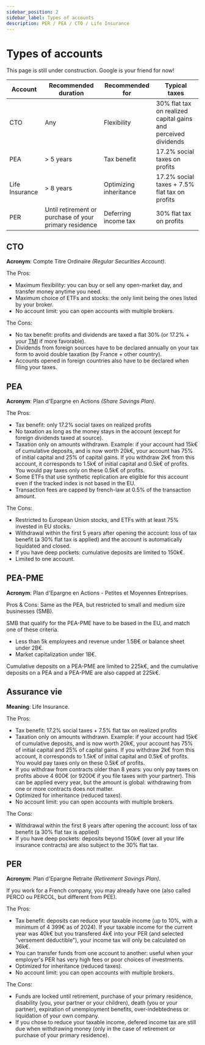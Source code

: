 ```yaml
---
sidebar_position: 2
sidebar_label: Types of accounts
description: PER / PEA / CTO / Life Insurance
---
```



# Types of accounts

This page is still under construction. Google is your friend for now!

| Account        	| Recommended duration                                   	| Recommended for        	| Typical taxes                                                  	|
|----------------	|--------------------------------------------------------	|------------------------	|----------------------------------------------------------------	|
| CTO            	| Any                                                    	| Flexibility            	| 30% flat tax on realized capital gains and perceived dividends 	|
| PEA            	| > 5 years                                              	| Tax benefit            	| 17.2% social taxes on profits                                  	|
| Life Insurance 	| > 8 years                                              	| Optimizing inheritance 	| 17.2% social taxes + 7.5% flat tax on profits                  	|
| PER            	| Until retirement or purchase of your primary residence 	| Deferring income tax   	| 30% flat tax on profits                                        	|


## CTO
**Acronym**: Compte Titre Ordinaire *(Regular Securities Account)*.

The Pros:
- Maximum flexibility: you can buy or sell any open-market day, and transfer money anytime you need.
- Maximum choice of ETFs and stocks: the only limit being the ones listed by your broker.
- No account limit: you can open accounts with multiple brokers.

The Cons:
- No tax benefit: profits and dividends are taxed a flat 30% (or 17.2% + your [TMI](./prerequisites#taxable-income-and-tmi) if more favorable).
- Dividends from foreign sources have to be declared annually on your tax form to avoid double taxation (by France + other country).
- Accounts opened in foreign countries also have to be declared when filing your taxes.

## PEA
**Acronym**: Plan d'Epargne en Actions *(Share Savings Plan)*.

The Pros:
- Tax benefit: only 17.2% social taxes on realized profits
- No taxation as long as the money stays in the account (except for foreign dividends taxed at source).
- Taxation only on amounts withdrawn. Example: if your account had 15k€ of cumulative deposits, and is now worth 20k€, your account has 75% of initial capital and 25% of capital gains. If you withdraw 2k€ from this account, it corresponds to 1.5k€ of initial capital and 0.5k€ of profits. You would pay taxes only on these 0.5k€ of profits. 
- Some ETFs that use synthetic replication are eligible for this account even if the tracked index is not based in the EU.
- Transaction fees are capped by french-law at 0.5% of the transaction amount.

The Cons:
- Restricted to European Union stocks, and ETFs with at least 75% invested in EU stocks.
- Withdrawal within the first 5 years after opening the account: loss of tax benefit (a 30% flat tax is applied) and the account is automatically liquidated and closed.
- If you have deep pockets: cumulative deposits are limited to 150k€.
- Limited to one account.

## PEA-PME
**Acronym**: Plan d'Epargne en Actions - Petites et Moyennes Entreprises.

Pros & Cons: Same as the PEA, but restricted to small and medium size businesses (SMB). 

SMB that qualify for the PEA-PME have to be based in the EU, and match one of these criteria.
- Less than 5k employees and revenue under 1.5B€ or balance sheet under 2B€.
- Market capitalization under 1B€.

Cumulative deposits on a PEA-PME are limited to 225k€, and the cumulative deposits on a PEA and a PEA-PME are also capped at 225k€.
 
## Assurance vie
**Meaning**: Life Insurance.

The Pros:
- Tax benefit: 17.2% social taxes + 7.5% flat tax on realized profits 
- Taxation only on amounts withdrawn. Example: if your account had 15k€ of cumulative deposits, and is now worth 20k€, your account has 75% of initial capital and 25% of capital gains. If you withdraw 2k€ from this account, it corresponds to 1.5k€ of initial capital and 0.5k€ of profits. You would pay taxes only on these 0.5k€ of profits.
- If you withdraw from contracts older than 8 years: you only pay taxes on profits above 4 600€ (or 9200€ if you file taxes with your partner). This can be applied every year, but the amount is global: withdrawing from one or more contracts does not matter.
- Optimized for inheritance (reduced taxes).
- No account limit: you can open accounts with multiple brokers.

The Cons:
- Withdrawal within the first 8 years after opening the account: loss of tax benefit (a 30% flat tax is applied)
- If you have deep pockets: deposits beyond 150k€ (over all your life insurance contracts) are also subject to the 30% flat tax.

## PER
**Acronym**: Plan d'Epargne Retraite *(Retirement Savings Plan)*.

If you work for a French company, you may already have one (also called PERCO ou PERCOL, but different from PEE).

The Pros:
- Tax benefit: deposits can reduce your taxable income (up to 10%, with a minimum of 4 399€ as of 2024). If your taxable income for the current year was 40k€ but you transfered 4k€ into your PER (and selected "versement déductible"), your income tax will only be calculated on 36k€.
- You can transfer funds from one account to another: useful when your employer's PER has very high fees or poor choices of investments.
- Optimized for inheritance (reduced taxes).
- No account limit: you can open accounts with multiple brokers.

The Cons:
- Funds are locked until retirement, purchase of your primary residence, disability (you, your partner or your children), death (you or your partner), expiration of unemployment benefits, over-indebtedness or liquidation of your own company. 
- If you chose to reduce your taxable income, defered income tax are still due when withdrawing money (only in the case of retirement or purchase of your primary residence).

<BuyMeACoffee />
